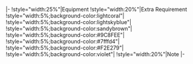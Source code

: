 |-
!style="width:25%"|Equipment
!style="width:20%"|Extra Requirement
!style="width:5%;background-color:lightcoral"|{{Firepower}}
!style="width:5%;background-color:lightskyblue"|{{Torpedo}}
!style="width:5%;background-color:sandybrown"|{{AA}}
!style="width:5%;background-color:#9C8FEE"|{{ASW}}
!style="width:5%;background-color:#7fffd4"|{{LOS}}
!style="width:5%;background-color:#F2E279"|{{Armor}}
!style="width:5%;background-color:violet"|{{Evasion}}
!style="width:20%"|Note
|-